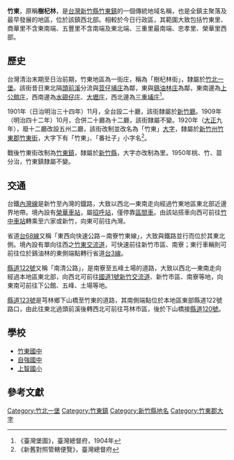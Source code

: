 {{noteTA
|1 = zh-cn:庄; zh-hk:庄; zh-tw:庄;
}}
'''竹東'''，原稱'''樹杞林'''，是[[台灣|台灣]][[新竹縣|新竹縣]][[竹東鎮|竹東鎮]]的一個傳統地域名稱，也是全鎮主聚落及最早發展的地區，位於該鎮西北部。相較於今日行政區，其範圍大致包括竹東里、商華里不含東南端、五豐里不含南端及東北端、三重里最南端、忠孝里、榮華里西部。

==歷史==
台灣清治末期至日治前期，竹東地區為一街庄，稱為「樹杞林街」，隸屬於[[竹北一堡|竹北一堡]]。該街昔日東北隔[[頭前溪|頭前溪]]分流與[[荳仔埔庄|荳仔埔庄]]為鄰，東與[[鷄油林庄|鷄油林庄]]為鄰，東南邊為[[上公館庄|上公館庄]]，西南邊為[[水磜仔庄|水磜仔庄]]、[[大壢庄|大壢庄]]，西北邊為[[三重埔_(新竹縣)|三重埔庄]]<ref>《臺灣堡圖》，臺灣總督府，1904年</ref>。

1901年（日治明治三十四年）11月，全台設二十廳，該街隸屬於[[新竹廳|新竹廳]]。1909年（明治四十二年）10月，合併二十廳為十二廳，該街隸屬不變。1920年（[[大正|大正]]九年），廢十二廳改設五州二廳，該街改制並改名為「竹東」[[大字|大字]]，隸屬於[[新竹州|新竹州]][[竹東郡|竹東郡]][[竹東街|竹東街]]，大字下有「竹東」、「番社子」小字名<ref>《新舊對照管轄便覽》，臺灣總督府</ref>。

戰後竹東街改制為[[竹東鎮|竹東鎮]]，隸屬於[[新竹縣|新竹縣]]，大字亦改制為里。1950年桃、竹、苗分治，竹東鎮隸屬不變。

==交通==
台鐵[[內灣線|內灣線]]是新竹至內灣的鐡路，大致以西北—東南走向經過竹東地區東北部近邊界地帶。境內設有[[榮華車站|榮華車站]]，屬[[招呼站|招呼站]]，僅停靠[[台鐵區間車|區間車]]。由該站搭車向西可前往[[竹中車站|竹中車站]]轉乘至六家或新竹，向東可前往內灣。

省道[[台68線|台68線]]又稱「東西向快速公路－南寮竹東線」，大致與鐵路並行而位於其東北側。境內設有單向往西之[[竹東交流道|竹東交流道]]，可快速前往新竹市區、南寮；東行車輛則可前往位於鷄油林的東側端點轉行省道[[台3線|台3線]]。

[[縣道122號|縣道122號]]又稱「南清公路」，是南寮至五峰土場的道路，大致以西北—東南走向經過本地區東北部，向西北可前往[[中山高速公路|國道1號]][[新竹交流道|新竹交流道]]、新竹市區、南寮等地，向東南可前往下公館、五峰、土場等地。

[[縣道123號|縣道123號]]是芎林鄉下山橋至竹東的道路，其南側端點位於本地區東部縣道122號路口，由此往東北過頭前溪後轉西北可前往芎林市區，後於下山橋接[[縣道120號|縣道120號]]。

==學校==
*[[竹東國中|竹東國中]]
*[[新竹縣立自強國民中學|自強國中]]
*[[上智國小|上智國小]]

==參考文獻==
{{reflist}}

{{竹東郡}}

[[Category:竹北一堡|Category:竹北一堡]]
[[Category:竹東鎮|Category:竹東鎮]]
[[Category:新竹縣地名|Category:新竹縣地名]]
[[Category:竹東郡大字|Category:竹東郡大字]]